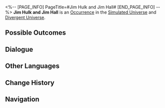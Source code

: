 <%-- [PAGE_INFO]
PageTitle=#Jim Hulk and Jim Hall#
[END_PAGE_INFO] --%>
{{Stub}}
{{Simulated Universe Event Infobox
|id            = 10301
|title         = 
|image         = Occurrence Default.png
|domains_su    = Unknown
|domains_swarm = Unknown
|domains_gng   = Unknown
|domains_du    = Unknown
|domains_und   = Unknown
|requirements  = 
|prev          = 
|next          = 
|characters    = 
|factions      = 
|order         = 061
|order_du      = 005
}}
'''Jim Hulk and Jim Hall''' is an [[Divergent Universe/Occurrence|Occurrence]] in the [[Simulated Universe]] and [[Divergent Universe]].

==Possible Outcomes==
{{Possible Outcomes
|choice_1 = Pay the price... And continue its operation.
|result_1 = Obtain 3 random Blessing(s) of 1- to 3-star rarity, and all characters lose HP equal to 50% of their current HP.
|path_1   = Night
|modes_1  = du

|choice_2 = Preserve Jim Hulk's remains.
|result_2 = Obtain Curio: Tonic of Efficacious Chaos. Receive 100 Cosmic Fragment(s).
|path_2   = Preservation
|modes_2  = swarm

|choice_3 = Pay the price... Continue its operation.
|result_3 = All characters lose HP equal to 20% of their current HP, and obtain 2 random Blessing of Abundance.
|path_3   = Abundance
|modes_3  = swarm

|choice_4 = Jim Hulk's collection.
|result_4 = Obtain a Blessing of 1- to 2-star rarity.
|modes_4  = gng,su,swarm

|choice_5 = Walk away.
|result_5 = Obtain 100 Cosmic Fragment(s).
|modes_5  = gng,su,swarm

|choice_6 = Jim Hulk's collection.
|result_6 = Obtain 1–3 random 2-star Blessing(s).
|modes_6  = du

|choice_7 = Walk away.
|result_7 = Obtain 250 Cosmic Fragment(s).
|modes_7  = du

|choice_8 = Jim Hulk's collection.
|result_8 = Obtain 3 Component(s) of 1-star rarity.
|modes_8  = und

|choice_9 = Walk away.
|result_9 = Obtain 150 Cosmic Fragment(s).
|modes_9  = und
}}
<!--
==Gameplay Notes==
* 
-->
==Dialogue==
{{Dialogue Start}}
:{{tx}}
{{Dialogue End}}

==Other Languages==
{{Other Languages
|en   = Jim Hulk and Jim Hall
|zhs  = 杰姆•哈克与杰姆•哈尔
|zht  = 傑姆•哈克與傑姆•哈爾
|ja   = ジャック・ハックとジャック・ハウル
|ko   = 짐•헐크와 짐•홀
|es   = Jim Hulk y Jim Hall
|fr   = Jim Hulk et Jim Hall
|ru   = Джим Халк и Джим Холл
|th   = Jim Hulk และ Jim Hall
|vi   = Jim Hulk Và Jim Hall
|de   = Jim Hulk und Jim Hall
|id   = Jim Hulk dan Jim Hall
|pt   = Jim Hulk e Jim Hall
}}

==Change History==
{{Change History|1.0}}

==Navigation==
{{Occurrence Navbox}}